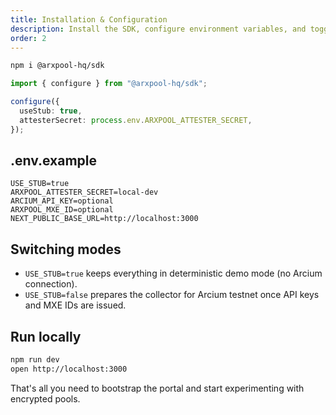 ```yaml
---
title: Installation & Configuration
description: Install the SDK, configure environment variables, and toggle between stub and live modes.
order: 2
---
```


```bash
npm i @arxpool-hq/sdk
```

```ts
import { configure } from "@arxpool-hq/sdk";

configure({
  useStub: true,
  attesterSecret: process.env.ARXPOOL_ATTESTER_SECRET,
});
```

## .env.example

```
USE_STUB=true
ARXPOOL_ATTESTER_SECRET=local-dev
ARCIUM_API_KEY=optional
ARXPOOL_MXE_ID=optional
NEXT_PUBLIC_BASE_URL=http://localhost:3000
```

## Switching modes

- `USE_STUB=true` keeps everything in deterministic demo mode (no Arcium connection).
- `USE_STUB=false` prepares the collector for Arcium testnet once API keys and MXE IDs are issued.

## Run locally

```bash
npm run dev
open http://localhost:3000
```

That's all you need to bootstrap the portal and start experimenting with encrypted pools.

